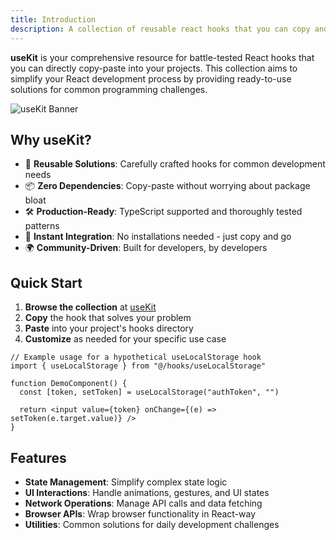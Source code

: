 ```yaml
---
title: Introduction
description: A collection of reusable react hooks that you can copy and paste into your apps.
---
```


**useKit** is your comprehensive resource for battle-tested React hooks that you can directly copy-paste into your projects. This collection aims to simplify your React development process by providing ready-to-use solutions for common programming challenges.

![useKit Banner](/og.png)

## Why useKit?

- 🧩 **Reusable Solutions**: Carefully crafted hooks for common development needs
- 📦 **Zero Dependencies**: Copy-paste without worrying about package bloat
- 🛠️ **Production-Ready**: TypeScript supported and thoroughly tested patterns
- 🚀 **Instant Integration**: No installations needed - just copy and go
- 🌍 **Community-Driven**: Built for developers, by developers

## Quick Start

1. **Browse the collection** at [useKit](/docs/hooks)
2. **Copy** the hook that solves your problem
3. **Paste** into your project's hooks directory
4. **Customize** as needed for your specific use case

```tsx {2, 5}
// Example usage for a hypothetical useLocalStorage hook
import { useLocalStorage } from "@/hooks/useLocalStorage"

function DemoComponent() {
  const [token, setToken] = useLocalStorage("authToken", "")

  return <input value={token} onChange={(e) => setToken(e.target.value)} />
}
```

## Features

- **State Management**: Simplify complex state logic
- **UI Interactions**: Handle animations, gestures, and UI states
- **Network Operations**: Manage API calls and data fetching
- **Browser APIs**: Wrap browser functionality in React-way
- **Utilities**: Common solutions for daily development challenges

